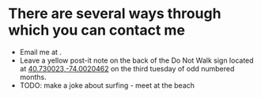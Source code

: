 
# There are several ways through which you can contact me

- Email me at <EmailLink />.
- Leave a yellow post-it note on the back of the Do Not Walk sign located at [40.730023,-74.0020462](https://www.google.com/maps/place/40%C2%B043'48.1%22N+74%C2%B000'07.4%22W/) on the third tuesday of odd numbered months.
- TODO: make a joke about surfing - meet at the beach
